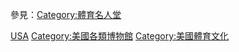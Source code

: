 參見：[[:Category:體育名人堂|Category:體育名人堂]]

[[Category:各國體育博物館|USA]]
[[Category:美國各類博物館|Category:美國各類博物館]]
[[Category:美國體育文化|Category:美國體育文化]]